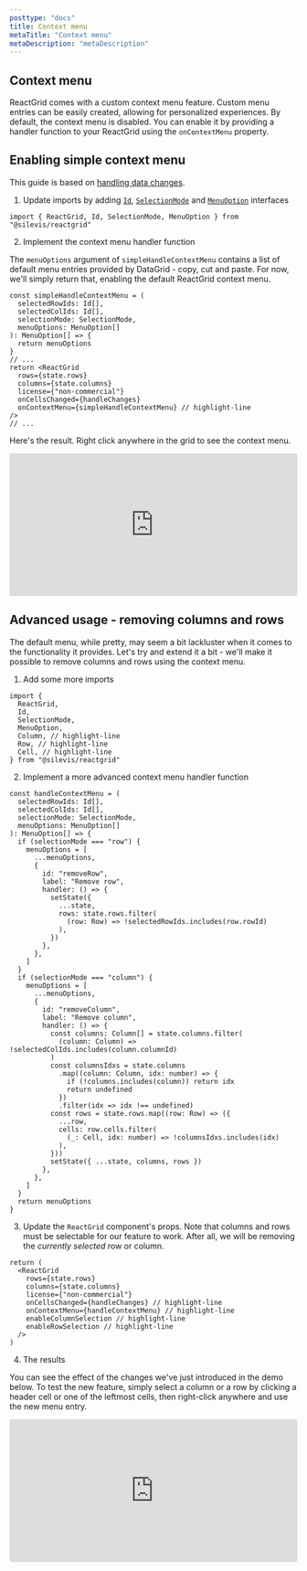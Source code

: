 ```yaml
---
posttype: "docs"
title: Context menu
metaTitle: "Context menu"
metaDescription: "metaDescription"
---
```


## Context menu

ReactGrid comes with a custom context menu feature. Custom menu entries can be easily created,
allowing for personalized experiences.
By default, the context menu is disabled. You can enable it by providing a handler function
to your ReactGrid using the `onContextMenu` property.

## Enabling simple context menu

This guide is based on [handling data changes](link).

1. Update imports by adding [`Id`](link), [`SelectionMode`](link) and [`MenuOption`](link) interfaces

```tsx
import { ReactGrid, Id, SelectionMode, MenuOption } from "@silevis/reactgrid"
```

2. Implement the context menu handler function

The `menuOptions` argument of `simpleHandleContextMenu` contains a list of default menu entries
provided by DataGrid - copy, cut and paste.
For now, we'll simply return that, enabling the default ReactGrid context menu.

```tsx
const simpleHandleContextMenu = (
  selectedRowIds: Id[],
  selectedColIds: Id[],
  selectionMode: SelectionMode,
  menuOptions: MenuOption[]
): MenuOption[] => {
  return menuOptions
}
// ...
return <ReactGrid
  rows={state.rows}
  columns={state.columns}
  license={"non-commercial"}
  onCellsChanged={handleChanges}
  onContextMenu={simpleHandleContextMenu} // highlight-line
/>
// ...
```

Here's the result. Right click anywhere in the grid to see the context menu.

<iframe
  src="https://codesandbox.io/embed/reactgrid-getting-started-kfwpe?fontsize=14&hidenavigation=1&theme=dark"
  style="width:100%; height:250px; border:0; border-radius: 4px; overflow:hidden;"
  title="reactgrid-simple-context-menu-handling"
  allow="geolocation; microphone; camera; midi; vr; accelerometer; gyroscope; payment; ambient-light-sensor; encrypted-media; usb"
  sandbox="allow-modals allow-forms allow-popups allow-scripts allow-same-origin"
></iframe>

## Advanced usage - removing columns and rows

The default menu, while pretty, may seem a bit lackluster when it comes to the functionality it provides.
Let's try and extend it a bit - we'll make it possible to remove columns and rows using the context menu.

1. Add some more imports

```tsx
import {
  ReactGrid,
  Id,
  SelectionMode,
  MenuOption,
  Column, // highlight-line
  Row, // highlight-line
  Cell, // highlight-line
} from "@silevis/reactgrid"
```

2. Implement a more advanced context menu handler function

```tsx
const handleContextMenu = (
  selectedRowIds: Id[],
  selectedColIds: Id[],
  selectionMode: SelectionMode,
  menuOptions: MenuOption[]
): MenuOption[] => {
  if (selectionMode === "row") {
    menuOptions = [
      ...menuOptions,
      {
        id: "removeRow",
        label: "Remove row",
        handler: () => {
          setState({
            ...state,
            rows: state.rows.filter(
              (row: Row) => !selectedRowIds.includes(row.rowId)
            ),
          })
        },
      },
    ]
  }
  if (selectionMode === "column") {
    menuOptions = [
      ...menuOptions,
      {
        id: "removeColumn",
        label: "Remove column",
        handler: () => {
          const columns: Column[] = state.columns.filter(
            (column: Column) => !selectedColIds.includes(column.columnId)
          )
          const columnsIdxs = state.columns
            .map((column: Column, idx: number) => {
              if (!columns.includes(column)) return idx
              return undefined
            })
            .filter(idx => idx !== undefined)
          const rows = state.rows.map((row: Row) => ({
            ...row,
            cells: row.cells.filter(
              (_: Cell, idx: number) => !columnsIdxs.includes(idx)
            ),
          }))
          setState({ ...state, columns, rows })
        },
      },
    ]
  }
  return menuOptions
}
```

3. Update the `ReactGrid` component's props. Note that columns and rows must be selectable for our feature to work.
After all, we will be removing the *currently selected* row or column.

```tsx
return (
  <ReactGrid
    rows={state.rows}
    columns={state.columns}
    license={"non-commercial"}
    onCellsChanged={handleChanges} // highlight-line
    onContextMenu={handleContextMenu} // highlight-line
    enableColumnSelection // highlight-line
    enableRowSelection // highlight-line
  />
)
```

4. The results

You can see the effect of the changes we've just introduced in the demo below.
To test the new feature, simply select a column or a row by clicking a header cell or one of the leftmost cells,
then right-click anywhere and use the new menu entry.

<iframe
  src="https://codesandbox.io/embed/reactgrid-simple-context-menu-handling-2ic2h?fontsize=14&hidenavigation=1&theme=dark"
  style="width:100%; height:250px; border:0; border-radius: 4px; overflow:hidden;"
  title="reactgrid-advanced-context-menu-handling"
  allow="geolocation; microphone; camera; midi; vr; accelerometer; gyroscope; payment; ambient-light-sensor; encrypted-media; usb"
  sandbox="allow-modals allow-forms allow-popups allow-scripts allow-same-origin"
></iframe>